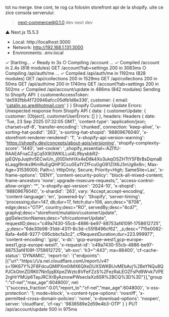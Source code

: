 tot nu merge. tine cont, te rog ca folosim storefront api de la shopify. uite ce zice consola serverului:

> next-commerce@0.1.0 dev
> next dev

▲ Next.js 15.5.3

- Local: http://localhost:3000
- Network: http://192.168.1.131:3000
- Environments: .env.local

✓ Starting...
✓ Ready in 3s
○ Compiling /account ...
✓ Compiled /account in 2.4s (818 modules)
GET /account?tab=settings 200 in 3083ms
○ Compiling /api/auth/me ...
✓ Compiled /api/auth/me in 1192ms (828 modules)
GET /api/collections 200 in 1529ms
GET /api/collections 200 in 50ms
GET /api/auth/me 200 in 1740ms
GET /account?tab=settings 200 in 502ms
✓ Compiled /api/account/update in 486ms (842 modules)
Sending to Shopify API: {
customerAccessToken: 'de592fbb4f720946afcc05dfb1d6e336',
customer: { email: 'catalin.so.are@hotmail.com' }
}
Shopify Customer Update Errors: Unexpected response from Shopify API {
data: { customerUpdate: { customer: [Object], customerUserErrors: [] } },
headers: Headers {
date: 'Tue, 23 Sep 2025 07:32:05 GMT',
'content-type': 'application/json; charset=utf-8',
'transfer-encoding': 'chunked',
connection: 'keep-alive',
'x-sorting-hat-podid': '263',
'x-sorting-hat-shopid': '98809676040',
'x-storefront-renderer-rendered': '1',
'x-shopify-api-version-warning': 'https://shopify.dev/concepts/about-apis/versioning',
'shopify-complexity-score': '1440',
'set-cookie': '\_shopify_essential=:AZl1fJ-RAAEAFnaCZqCq5X9l3WKlLLuI4LlfbysbbR2-jpEQVpJuqthr5ECwiUn_j00DlxhHXx4eD8k4Xo3ukqOSZHTtY5FBrBsDqmaBkLaqgl9mkx9KmRuEgQHP3Ccu0Ea1YZfFcuGgG91ZIX6J3nUg8x8n:; Max-Age=31536000; Path=/; HttpOnly; Secure; Priority=High; SameSite=Lax',
'x-frame-options': 'DENY',
'content-security-policy': "block-all-mixed-content; frame-ancestors 'none'; upgrade-insecure-requests;",
'access-control-allow-origin': '\*',
'x-shopify-api-version': '2024-10',
'x-shopid': '98809676040',
'x-shardid': '263',
vary: 'Accept,accept-encoding',
'content-language': 'en',
'powered-by': 'Shopify',
'server-timing': 'processing;dur=147, db;dur=17, fetch;dur=106, asn;desc="8708", edge;desc="OTP", country;desc="RO", servedBy;desc="4cd7", graphql;desc="storefront/mutation/customerUpdate", gqlSelectionNames;desc="sfr/customerUpdate", requestID;desc="c49a7430-55cb-4886-be97-88753af4109f-1758612725", \_y;desc="6de30b98-31dd-4311-8c3d-c55f8496cf62", \_s;desc="715e0082-8afa-4e68-9277-095cbbcfa3c2", cfRequestDuration;dur=223.999977',
'content-encoding': 'gzip',
'x-dc': 'gcp-europe-west1,gcp-europe-west1,gcp-europe-west1',
'x-request-id': 'c49a7430-55cb-4886-be97-88753af4109f-1758612725',
'alt-svc': 'h3=":443"; ma=86400',
'cf-cache-status': 'DYNAMIC',
'report-to': '{"endpoints":[{"url":"https:\\/\\/a.nel.cloudflare.com\\/report\\/v4?s=19K67Y%2F8FdcuQMlPXm0iMX6QXeDUXSWKBUvMEbAvj%2BeYNQu8QPJCkGtmZDRKII7Nn5jq8XpeZWztc8VFeFZzS%2FezRaLEOZFsPd9Wvk7VPE2rgHrYMUp6TayJRCXrByAznowPWseclaXz8SR%2BCQ%3D%3D"}],"group":"cf-nel","max_age":604800}',
nel: '{"success_fraction":0.01,"report_to":"cf-nel","max_age":604800}',
'x-xss-protection': '1; mode=block',
'x-content-type-options': 'nosniff',
'x-permitted-cross-domain-policies': 'none',
'x-download-options': 'noopen',
server: 'cloudflare',
'cf-ray': '9838589e2d59e4b3-OTP'
}
}
PUT /api/account/update 500 in 975ms
